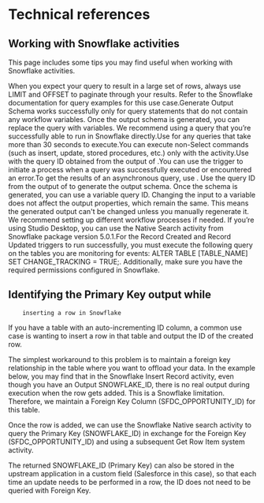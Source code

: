 ﻿# Technical references


## Working with Snowflake activities

This page includes some tips you may find useful
            when working with Snowflake activities.

When you expect your query to
                    result in a large set of rows, always use LIMIT and
                    OFFSET to paginate through your results. Refer to the
                    Snowflake documentation for query examples for this use case.Generate Output Schema works successfully only for query statements that
                    do not contain any workflow variables. Once the output schema is generated, you
                    can replace the query with variables. We recommend using a query that you’re
                    successfully able to run in Snowflake directly.Use  for any
                    queries that take more than 30 seconds to execute.You can execute non-Select
                    commands (such as insert, update, stored procedures, etc.) only with the 
                    activity.Use  with the
                    query ID obtained from the output of .You can use the  trigger to
                    initiate a process when a query was successfully executed or encountered an
                    error.To get the results of an
                    asynchronous query, use . Use the query ID from the output of  to generate
                    the output schema. Once the schema is generated, you can use a variable query
                    ID. Changing the input to a variable does not affect the output properties,
                    which remain the same. This means the generated output can't be changed unless
                    you manually regenerate it. We recommend setting up different workflow processes
                    if needed. If you’re using Studio Desktop, you can use the Native Search
                    activity from Snowflake package version 5.0.1.For the Record Created and
                    Record Updated triggers to run successfully, you must execute the
                    following query on the tables you are monitoring for events: ALTER TABLE
                        [TABLE_NAME] SET CHANGE_TRACKING = TRUE;. Additionally, make sure
                    you have the required permissions configured in Snowflake.


## Identifying the Primary Key output while
        inserting a row in Snowflake

If you have a table with an auto-incrementing ID column, a common use case is wanting to insert a
            row in that table and output the ID of the created row.

The simplest workaround to this problem is to maintain a foreign key relationship in the
            table where you want to offload your data. In the example below, you may find that in
            the Snowflake Insert Record activity, even though you have an Output
                SNOWFLAKE_ID, there is no real output during execution when the row
            gets added. This is a Snowflake limitation. Therefore, we maintain a Foreign Key Column
                (SFDC_OPPORTUNITY_ID) for this table.

Once the row is added, we can use the Snowflake Native search activity to query
            the Primary Key (SNOWFLAKE_ID) in exchange for the Foreign Key
                (SFDC_OPPORTUNITY_ID) and using a subsequent Get Row Item
            system activity.

The returned SNOWFLAKE_ID (Primary Key) can also be stored in
            the upstream application in a custom field (Salesforce in this case), so that each time
            an update needs to be performed in a row, the ID does not need to be queried with
            Foreign Key.

